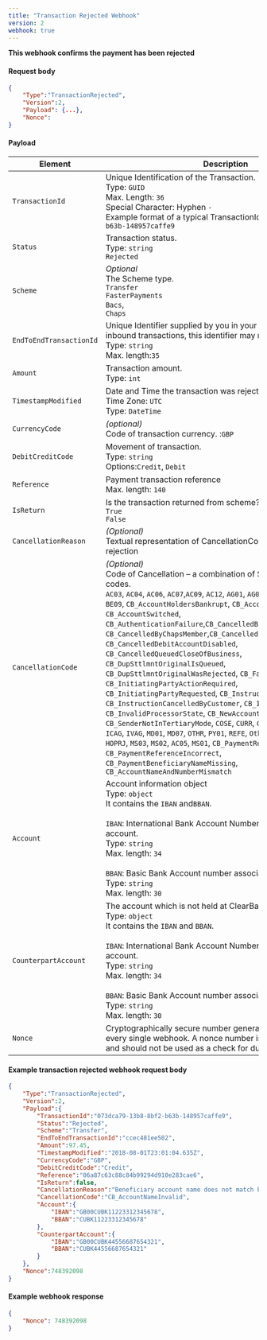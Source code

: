 ```yaml
---
title: "Transaction Rejected Webhook"
version: 2
webhook: true
---
```


**This webhook confirms the payment has been rejected**

#### Request body

```json
{
    "Type":"TransactionRejected",
    "Version":2,
    "Payload": {...},
    "Nonce":
}
```

#### Payload
| Element                 | Description                                                                                                                                                                                                                                                                                                                                                                                                                                                                                                                                                                                                                                                                                                                                                                                                                                                                                                                                                                                                                                                                                                                                   |
|-------------------------|-----------------------------------------------------------------------------------------------------------------------------------------------------------------------------------------------------------------------------------------------------------------------------------------------------------------------------------------------------------------------------------------------------------------------------------------------------------------------------------------------------------------------------------------------------------------------------------------------------------------------------------------------------------------------------------------------------------------------------------------------------------------------------------------------------------------------------------------------------------------------------------------------------------------------------------------------------------------------------------------------------------------------------------------------------------------------------------------------------------------------------------------------|
| `TransactionId`         | Unique Identification of the Transaction.<br /> Type: `GUID` <br /> Max. Length: `36`<br /> Special Character: Hyphen `-`<br /> Example format of a typical TransactionId:`073dca79-13b8-8bf2-b63b-148957caffe9`<br />                                                                                                                                                                                                                                                                                                                                                                                                                                                                                                                                                                                                                                                                                                                                                                                                                                                                                                                  |
| `Status`                | Transaction status.<br />Type: `string`<br />`Rejected`                                                                                                                                                                                                                                                                                                                                                                                                                                                                                                                                                                                                                                                                                                                                                                                                                                                                                                                                                                                                                                                                 |
| `Scheme`                | *Optional* <br />The Scheme type.<br /> `Transfer`<br />`FasterPayments`<br />`Bacs`,<br />`Chaps`                                                                                                                                                                                                                                                                                                                                                                                                                                                                                                                                                                                                                                                                                                                                                                                                                                                                                                                                                                                                                                                                  |
| `EndToEndTransactionId` | Unique Identifier supplied by you in your API request. For inbound transactions, this identifier may not be unique.<br />Type: `string`<br />Max. length:`35`                                                                                                                                                                                                                                                                                                                                                                                                                                                                                                                                                                                                                                                                                                                                                                                                                                                                                                                                                                                                                             |
| `Amount`                | Transaction amount. <br />Type: `int`                                                                                                                                                                                                                                                                                                                                                                                                                                                                                                                                                                                                                                                                                                                                                                                                                                                                                                                                                                                                                                                                                                                           |
| `TimestampModified`     | Date and Time the transaction was rejected.<br /> Time Zone: `UTC`<br /> Type: `DateTime`<br />                                                                                                                                                                                                                                                                                                                                                                                                                                                                                                                                                                                                                                                                                                                                                                                                                                                                                                                                                                                                                                                       |
| `CurrencyCode`          | *(optional)*<br />Code of transaction currency. :`GBP`                                                                                                                                                                                                                                                                                                                                                                                                                                                                                                                                                                                                                                                                                                                                                                                                                                                                                                                                                                                                                                                                                                 |
| `DebitCreditCode`       | Movement of transaction.<br />Type: `string`<br />Options:`Credit`, `Debit`                                                                                                                                                                                                                                                                                                                                                                                                                                                                                                                                                                                                                                                                                                                                                                                                                                                                                                                                                                                                                                                                                                                         |
| `Reference`             | Payment transaction reference<br /> Max. length: `140`                                                                                                                                                                                                                                                                                                                                                                                                                                                                                                                                                                                                                                                                                                                                                                                                                                                                                                                                                                                                                                                                               |
| `IsReturn`              | Is the transaction returned from scheme?<br /> `True`<br /> `False`<br />                                                                                                                                                                                                                                                                                                                                                                                                                                                                                                                                                                                                                                                                                                                                                                                                                                                                                                                                                                                                                                                                     |
| `CancellationReason`      | *(Optional)* <br />Textual representation of CancellationCode giving reason for rejection                                                                                                                                                                                                                                                                                                                                                                                                                                                                                                                                                                                                                                                                                                                                                                                                                                                                                                                                                                                                                                                            |
| `CancellationCode`      | *(Optional)* <br />Code of Cancellation – a combination of SWIFT and ClearBank® codes. <br /> `AC03`, `AC04`, `AC06`, `AC07`,`AC09`, `AC12`, `AG01`, `AG02`, `AG03`, `AM09`, `BE08` , `BE09`, `CB_AccountHoldersBankrupt`, `CB_AccountNameInvalid`, `CB_AccountSwitched`, `CB_AuthenticationFailure`,`CB_CancelledByBoEController`, `CB_CancelledByChapsMember`,`CB_CancelledCreditAccountDisabled`, `CB_CancelledDebitAccountDisabled`, `CB_CancelledQueuedCloseOfBusiness`, `CB_DupSttlmntOriginalIsQueued`, `CB_DupSttlmntOriginalWasRejected`, `CB_FailedModulusCheck`, `CB_InitiatingPartyActionRequired`, `CB_InitiatingPartyRequested`, `CB_InstructionCancelled`, `CB_InstructionCancelledByCustomer`, `CB_InstructionHasExpired`, `CB_InvalidProcessorState`, `CB_NewAccountUpdatedWithDDI`, `CB_SenderNotInTertiaryMode`, `COSE`, `CURR`, `CUTO`, `DDAT`, `DMON`, `DU05`, `ICAG`, `IVAG`, `MD01`, `MD07`, `OTHR`, `PY01`, `REFE`, `Other`, `Manual`, `BLBYTH`, `HOPRJ`, `MS03`, `MS02`, `AC05`, `MS01`, `CB_PaymentReferenceMissing`, `CB_PaymentReferenceIncorrect`, `CB_PaymentBeneficiaryNameMissing`, `CB_AccountNameAndNumberMismatch` |
| `Account`               | Account information object<br />Type: `object`<br /> It contains the `IBAN` and`BBAN`.<br /><br />`IBAN`: International Bank Account Number associated with the account.<br /> Type: `string`  <br /> Max. length: `34` <br /><br />  `BBAN`: Basic Bank Account number associated with the account.<br /> Type: `string` <br /> Max. length: `30`                                                                                                                                                                                                                                                                                                                                                                                                                                                                                                                                                                                                                                                                                                                                                                                                                                                                                                                                                                                                                                                                        |
| `CounterpartAccount`    | The account which is not held at ClearBank.<br />Type: `object`<br /> It contains the `IBAN` and `BBAN`.<br /><br /> `IBAN`: International Bank Account Number associated with the account.<br /> Type: `string`  <br /> Max. length: `34` <br /><br />  `BBAN`: Basic Bank Account number associated with the account.<br /> Type: `string` <br /> Max. length: `30`                                                                                                                                                                                                                                                                                                                                                                                                                                                                                                                                                                                                                                                                                                                                                                                                                                                                                                                                                                                                                |
| `Nonce`                 | Cryptographically secure number generated by ClearBank® for every single webhook. A nonce number is generated randomly and should not be used as a check for duplication. |

#### Example transaction rejected webhook request body

```json
{
    "Type":"TransactionRejected",
    "Version":2,
    "Payload":{
        "TransactionId":"073dca79-13b8-8bf2-b63b-148957caffe9",
        "Status":"Rejected",
        "Scheme":"Transfer",
        "EndToEndTransactionId":"ccec481ee502",
        "Amount":97.45,
        "TimestampModified":"2018-08-01T23:01:04.635Z",
        "CurrencyCode":"GBP",
        "DebitCreditCode":"Credit",
        "Reference":"06a87c63c88c84b99294d910e283cae6",
        "IsReturn":false,
        "CancellationReason":"Beneficiary account name does not match beneficiary account number",
        "CancellationCode":"CB_AccountNameInvalid",
        "Account":{
            "IBAN":"GB00CUBK11223312345678",
            "BBAN":"CUBK11223312345678"
        },
        "CounterpartAccount":{
            "IBAN":"GB00CUBK44556687654321",
            "BBAN":"CUBK44556687654321"
        }
    },
    "Nonce":748392098
}
```

#### Example webhook response

```json
{
    "Nonce": 748392098
}
```
